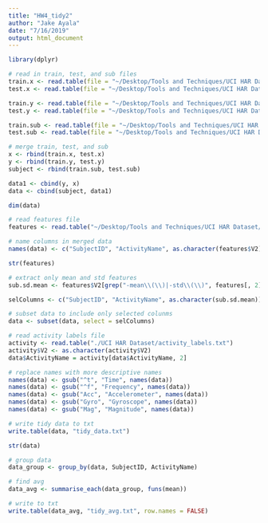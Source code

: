 ```yaml
---
title: "HW4_tidy2"
author: "Jake Ayala"
date: "7/16/2019"
output: html_document
---
```


```r

library(dplyr)

```

```r

# read in train, test, and sub files
train.x <- read.table(file = "~/Desktop/Tools and Techniques/UCI HAR Dataset/train/X_train.txt")
test.x <- read.table(file = "~/Desktop/Tools and Techniques/UCI HAR Dataset/test/X_test.txt")

train.y <- read.table(file = "~/Desktop/Tools and Techniques/UCI HAR Dataset/train/Y_train.txt")
test.y <- read.table(file = "~/Desktop/Tools and Techniques/UCI HAR Dataset/test/Y_test.txt")

train.sub <- read.table(file = "~/Desktop/Tools and Techniques/UCI HAR Dataset/train/subject_train.txt")
test.sub <- read.table(file = "~/Desktop/Tools and Techniques/UCI HAR Dataset/test/subject_test.txt")


```


```r

# merge train, test, and sub
x <- rbind(train.x, test.x)
y <- rbind(train.y, test.y)
subject <- rbind(train.sub, test.sub)

data1 <- cbind(y, x)
data <- cbind(subject, data1)

dim(data)

```

```r

# read features file
features <- read.table("~/Desktop/Tools and Techniques/UCI HAR Dataset/features.txt")

# name columns in merged data
names(data) <- c("SubjectID", "ActivityName", as.character(features$V2))

str(features)

```


```r

# extract only mean and std features
sub.sd.mean <- features$V2[grep("-mean\\(\\)|-std\\(\\)", features[, 2])]

selColumns <- c("SubjectID", "ActivityName", as.character(sub.sd.mean))

# subset data to include only selected colunms
data <- subset(data, select = selColumns)


```

```r


# read activity labels file
activity <- read.table("./UCI HAR Dataset/activity_labels.txt")
activity$V2 <- as.character(activity$V2)
data$ActivityName = activity[data$ActivityName, 2]

# replace names with more descriptive names
names(data) <- gsub("^t", "Time", names(data))
names(data) <- gsub("^f", "Frequency", names(data))
names(data) <- gsub("Acc", "Accelerometer", names(data))
names(data) <- gsub("Gyro", "Gyroscope", names(data))
names(data) <- gsub("Mag", "Magnitude", names(data))

# write tidy data to txt
write.table(data, "tidy_data.txt")

str(data)


```

```r

# group data
data_group <- group_by(data, SubjectID, ActivityName)

# find avg
data_avg <- summarise_each(data_group, funs(mean))

```

```r

# write to txt
write.table(data_avg, "tidy_avg.txt", row.names = FALSE)

```



